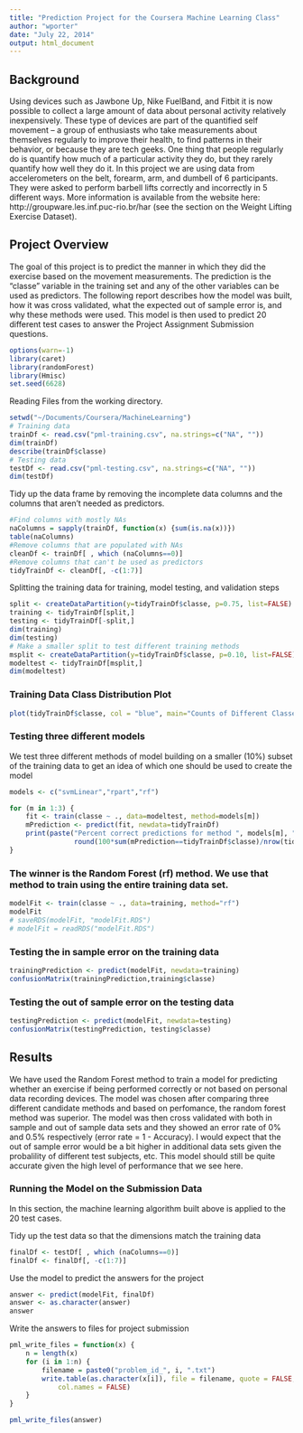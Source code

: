 ```yaml
---
title: "Prediction Project for the Coursera Machine Learning Class"
author: "wporter"
date: "July 22, 2014"
output: html_document
---
```


## Background
Using devices such as Jawbone Up, Nike FuelBand, and Fitbit it is now possible to collect a large amount of data about personal activity relatively inexpensively. These type of devices are part of the quantified self movement – a group of enthusiasts who take measurements about themselves regularly to improve their health, to find patterns in their behavior, or because they are tech geeks. One thing that people regularly do is quantify how much of a particular activity they do, but they rarely quantify how well they do it. In this project we are using data from accelerometers on the belt, forearm, arm, and dumbell of 6 participants. They were asked to perform barbell lifts correctly and incorrectly in 5 different ways. More information is available from the website here: http://groupware.les.inf.puc-rio.br/har (see the section on the Weight Lifting Exercise Dataset). 

## Project Overview
The goal of this project is to predict the manner in which they did the exercise based on the movement measurements. The prediction is the "classe" variable in the training set and any of the other variables can be used as predictors. The following report describes how the model was built, how it was cross validated, what the expected out of sample error is, and why these methods were used.  This model is then used to predict 20 different test cases to answer the Project Assignment Submission questions. 

```r
options(warn=-1)
library(caret)
library(randomForest)
library(Hmisc)
set.seed(6628)
```

Reading Files from the working directory.

```r
setwd("~/Documents/Coursera/MachineLearning")
# Training data
trainDf <- read.csv("pml-training.csv", na.strings=c("NA", ""))
dim(trainDf)
describe(trainDf$classe)
# Testing data
testDf <- read.csv("pml-testing.csv", na.strings=c("NA", ""))
dim(testDf)
```

Tidy up the data frame by removing the incomplete data columns and the columns that aren't needed as predictors. 

```r
#Find columns with mostly NAs
naColumns = sapply(trainDf, function(x) {sum(is.na(x))})
table(naColumns)
#Remove columns that are populated with NAs
cleanDf <- trainDf[ , which (naColumns==0)]
#Remove columns that can't be used as predictors
tidyTrainDf <- cleanDf[, -c(1:7)]
```

Splitting the training data for training, model testing, and validation steps

```r
split <- createDataPartition(y=tidyTrainDf$classe, p=0.75, list=FALSE)
training <- tidyTrainDf[split,]
testing <- tidyTrainDf[-split,]
dim(training)
dim(testing)
# Make a smaller split to test different training methods
msplit <- createDataPartition(y=tidyTrainDf$classe, p=0.10, list=FALSE)
modeltest <- tidyTrainDf[msplit,]
dim(modeltest)
```

### Training Data Class Distribution Plot

```r
plot(tidyTrainDf$classe, col = "blue", main="Counts of Different Classes")
```

### Testing three different models
We test three different methods of model building on a smaller (10%) subset of 
the training data to get an idea of which one should be used to create the model

```r
models <- c("svmLinear","rpart","rf")

for (m in 1:3) {
    fit <- train(classe ~ ., data=modeltest, method=models[m])
    mPrediction <- predict(fit, newdata=tidyTrainDf)
    print(paste("Percent correct predictions for method ", models[m], ":  ", 
                round(100*sum(mPrediction==tidyTrainDf$classe)/nrow(tidyTrainDf)), " %", sep=""))
}
```

### The winner is the Random Forest (rf) method.  We use that method to train using the entire training data set.

```r
modelFit <- train(classe ~ ., data=training, method="rf")
modelFit
# saveRDS(modelFit, "modelFit.RDS")
# modelFit = readRDS("modelFit.RDS")
```

### Testing the in sample error on the training data

```r
trainingPrediction <- predict(modelFit, newdata=training)
confusionMatrix(trainingPrediction,training$classe)
```

### Testing the out of sample error on the testing data

```r
testingPrediction <- predict(modelFit, newdata=testing)
confusionMatrix(testingPrediction, testing$classe)
```

## Results
We have used the Random Forest method to train a model for predicting whether an exercise if being performed correctly or not based on personal data recording devices.  The model was chosen after comparing three different candidate methods and based on perfomance, the random forest method was superior.  The model was then cross validated with both in sample and out of sample data sets and they showed an error rate of 0% and 0.5% respectively (error rate = 1 - Accuracy).  I would expect that the out of sample error would be a bit higher in additional data sets given the probalility of different test subjects, etc.  This model should still be quite accurate given the high level of performance that we see here.

### Running the Model on the Submission Data
In this section, the machine learning algorithm built above is applied to the
20 test cases.

Tidy up the test data so that the dimensions match the training data
```r
finalDf <- testDf[ , which (naColumns==0)]
finalDf <- finalDf[, -c(1:7)]
```

Use the model to predict the answers for the project

```r
answer <- predict(modelFit, finalDf)
answer <- as.character(answer)
answer

```

Write the answers to files for project submission

```r
pml_write_files = function(x) {
    n = length(x)
    for (i in 1:n) {
        filename = paste0("problem_id_", i, ".txt")
        write.table(as.character(x[i]), file = filename, quote = FALSE, row.names = FALSE, 
            col.names = FALSE)
    }
}

pml_write_files(answer)
```

